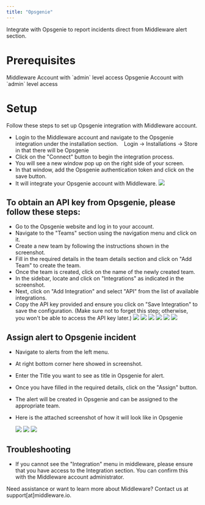 ```yaml
---
title: "Opsgenie"
---
```


Integrate with Opsgenie to report incidents direct from Middleware alert section.

# Prerequisites

<Steps>

  <Step title="Middleware Account">
    Middleware Account with `admin` level access
  </Step>

  <Step title="Opsgenie Account">
    Opsgenie Account with `admin` level access
  </Step>

</Steps>

# Setup

Follow these steps to set up Opsgenie integration with Middleware account.

-   Login to the Middleware account and navigate to the Opsgenie integration under the installation section.
       Login -> Installations -> Store in that there will be Opsgenie 
-   Click on the "Connect" button to begin the integration process.
-   You will see a new window pop up on the right side of your screen.
-   In that window, add the Opsgenie authentication token and click on the save button.
-   It will integrate your Opsgenie account with Middleware.
    <img src="/images/integration/opsgenieintegration.png" />

To obtain an API key from Opsgenie, please follow these steps:
--------------------------------------------------------------

-   Go to the Opsgenie website and log in to your account.
-   Navigate to the "Teams" section using the navigation menu and click on it.
-   Create a new team by following the instructions shown in the screenshot.
-   Fill in the required details in the team details section and click on "Add Team" to create the team.
-   Once the team is created, click on the name of the newly created team.
-   In the sidebar, locate and click on "Integrations" as indicated in the screenshot.
-   Next, click on "Add Integration" and select "API" from the list of available integrations.
-   Copy the API key provided and ensure you click on "Save Integration" to save the configuration. (Make sure not to forget this step; otherwise, you won't be able to access the API key later.)
    <img src="/images/integration/opsgenie1.png" />
    <img src="/images/integration/opsgenie2.png" />
    <img src="/images/integration/opsgenie3.png" />
    <img src="/images/integration/opsgenie4.png" />
    <img src="/images/integration/opsgenie5.png" />
    <img src="/images/integration/opsgenie6.png" />

Assign alert to Opsgenie incident
----------------------------------

-   Navigate to alerts from the left menu.
-   At right bottom corner here showed in screenshot.
-   Enter the Title you want to see as title in Opsgenie for alert. 
-   Once you have filled in the required details, click on the "Assign" button.
-   The alert will be created in Opsgenie and can be assigned to the appropriate team.
-   Here is the attached screenshot of how it will look like in Opsgenie

    <img src="/images/integration/opsgenieassign1.png" />
    <img src="/images/integration/opsgenieassign2.png" />
    <img src="/images/integration/opsgenieassign3.png" />


Troubleshooting
---------------

-   If you cannot see the "Integration" menu in middleware, please ensure that you have access to the Integration section. You can confirm this with the Middleware account administrator.

<Note> Need assistance or want to learn more about Middleware? Contact us at support[at]middleware.io. </Note>
